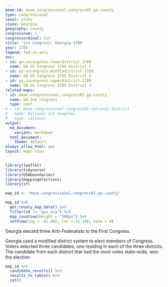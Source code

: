 ```yaml
---
meae-id: meae.congressional.congress01.ga.county
type: congressional
level: state
state: Georgia
geography: county
congressnum: 1
congressordinal: 1st
title: '1st Congress: Georgia 1789'
year: 1789
legend: fed-vs-anti
nnv:
- id: ga.uscongress.lowerdistrict.1789
  name: GA US Congress 1789 District 1
- id: ga.uscongress.middledistrict.1789
  name: GA US Congress 1789 District 2
- id: ga.uscongress.upperdistrict.1789
  name: GA US Congress 1789 District 3
related-maps:
- id: meae.congressional.congress02.ga.county
  name: GA 2nd Congress
  type: next
# - id: meae.congressional.congress01.national.district
#   name: National 1st Congress
#   type: national
output:
  md_document:
    variant: markdown
  html_document:
    theme: default
always_allow_html: yes
layout: maps-show
---
```


```r
library(leaflet)
library(tidyverse)
library(USAboundaries)
library(mappingelections)
library(sf)

map_id <- "meae.congressional.congress01.ga.county"
```

<div class="map">

```r
map_id %>%
  get_county_map_data() %>% 
  filter(id != "gas_nca") %>% 
  map_counties(height = "500px") %>% 
  setView(lng = -81.492, lat = 32.348, zoom = 8)
```

</div>

Georgia elected three Anti-Federalists to the First Congress.

Georgia used a modified district system to elect members of Congress. Voters selected three candidates, one residing in each of the three districts. The candidate from each district that had the most votes state-wide, won the election. 

<div class="results-table">

```r
map_id %>%
  candidate_results() %>%
  results_to_table() %>%
  cat()
```

</div>
